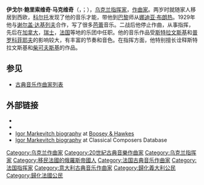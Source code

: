 {{Multiple issues|
{{Expand language|en|time=2021-12-16}}
{{Unreferenced|time=2021-08-25T01:06:48+00:00}}
}}
{{NoteTA
|G1=Music
}}
{{Infobox classical
| 中文名 = 伊戈尔·马克维奇
| 画像 = Igor Markevitch.jpg
| 附注 = 
| 原文名 = Игорь Борисович Маркевич
| 拉丁字母 = Igor Borisovich Markevich
| 国别 = {{flag|乌克兰}}
| 出生日期 = {{birth date|1912|8|9}}
| 出生地 = {{flag|俄罗斯帝国}}[[乌克兰|乌克兰]][[基辅|基辅]]
| 逝世日期 = {{dda|1983|3|7|1912|8|9}}
| 逝世地 = {{flag|法国}}[[昂蒂布|昂蒂布]]
| 所属时期 = [[二十世紀古典音樂|20世纪]]
| 所属乐派 =  
| 擅长作品类型 = 管弦乐，芭蕾音乐
| 代表作 = 钢琴协奏曲，小交响曲，芭蕾《画谜》
| 师从 = [[娜迪亚·布朗热|娜迪亚·布朗热]]
| 学生 = 
| 官方网站 = 
| 职业 = [[指挥家|指挥家]]，[[作曲家|作曲家]]
}}

'''伊戈尔·鲍里索维奇·马克维奇'''（{{Lang-ru|Игорь Борисович Маркевич|translit=Igor Borisovich Markevich}}，{{lang-uk|Ігор Борисович Маркевич|translit=Ihor Borysovych Markevych}}；{{bd|1912年|8月9日|1983年|3月7日}}），[[乌克兰|乌克兰]][[指挥家|指挥家]]，[[作曲家|作曲家]]。两岁时就随家人移居到西欧，[[阿尔弗雷德·科尔托|科尔托]]发现了他的音乐才能，带他到[[巴黎|巴黎]]师从[[娜迪亚·布朗热|娜迪亚·布朗热]]。1929年他与[[谢尔盖·达基列夫|谢尔盖·达基列夫]]合作，写了很多[[芭蕾|芭蕾]]音乐。二战后他停止作曲，从事指挥，先后在[[加拿大|加拿大]]，[[瑞士|瑞士]]，[[法国|法国]]等地的乐团中任职。他的音乐作品受[[斯特拉文斯基|斯特拉文斯基]]和[[普罗科菲耶夫|普罗科菲耶夫]]的影响较大，有丰富的节奏和音色。在指挥方面，他特别擅长诠释斯特拉文斯基和[[柴可夫斯基|柴可夫斯基]]的作品。

==参见==
* [[古典音乐作曲家列表|古典音乐作曲家列表]]

==外部链接==
*{{allmusicguide|id=igor-markevitch-mn0002057400}}
*{{discogs artist|Igor Markevitch}}
*[http://www.boosey.com/pages/cr/composer/composer_main.asp?composerid=2789 Igor Markevitch biography] {{Wayback|url=http://www.boosey.com/pages/cr/composer/composer_main.asp?composerid=2789 |date=20170331041332 }} at [[Boosey_&_Hawkes|Boosey & Hawkes]]
*[https://web.archive.org/web/20060403002442/http://classical-composers.org/cgi-bin/ccd.cgi?comp=markevitch Igor Markevitch biography] at Classical Composers Database

{{Authority control}}
{{DEFAULTSORT:Markevitch, Igor}}
[[Category:乌克兰作曲家|Category:乌克兰作曲家]]
[[Category:20世紀古典音樂作曲家|Category:20世紀古典音樂作曲家]]
[[Category:乌克兰指挥家|Category:乌克兰指挥家]]
[[Category:移民法國的俄羅斯帝國人|Category:移民法國的俄羅斯帝國人]]
[[Category:法国古典音乐作曲家|Category:法国古典音乐作曲家]]
[[Category:法国指挥家|Category:法国指挥家]]
[[Category:意大利古典音乐作曲家|Category:意大利古典音乐作曲家]]
[[Category:歸化義大利公民|Category:歸化義大利公民]]
[[Category:歸化法國公民|Category:歸化法國公民]]